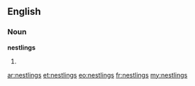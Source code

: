 ==English==

===Noun===
'''nestlings'''

# {{plural of|[[nestling]]}}

[[ar:nestlings]]
[[et:nestlings]]
[[eo:nestlings]]
[[fr:nestlings]]
[[my:nestlings]]